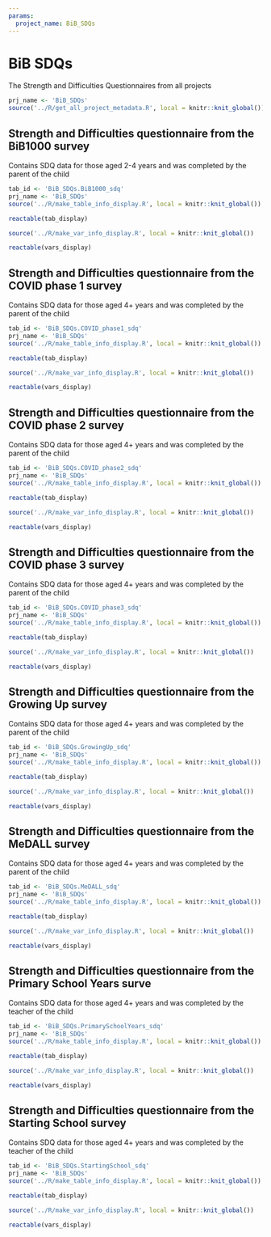 ```yaml
---
params:
  project_name: BiB_SDQs
---
```




# BiB SDQs {#BiB_SDQs}


The Strength and Difficulties Questionnaires from all projects



```r
prj_name <- 'BiB_SDQs'
source('../R/get_all_project_metadata.R', local = knitr::knit_global())
```
## Strength and Difficulties questionnaire from the BiB1000 survey {#BiB_SDQs.BiB1000_sdq}


Contains SDQ data for those aged 2-4 years and was completed by the parent of the child



```r
tab_id <- 'BiB_SDQs.BiB1000_sdq'
prj_name <- 'BiB_SDQs'
source('../R/make_table_info_display.R', local = knitr::knit_global())
```



```r
reactable(tab_display)
```



```r
source('../R/make_var_info_display.R', local = knitr::knit_global())
```



```r
reactable(vars_display)
```



## Strength and Difficulties questionnaire from the COVID phase 1 survey {#BiB_SDQs.COVID_phase1_sdq}


Contains SDQ data for those aged 4+  years and was completed by the parent of the child



```r
tab_id <- 'BiB_SDQs.COVID_phase1_sdq'
prj_name <- 'BiB_SDQs'
source('../R/make_table_info_display.R', local = knitr::knit_global())
```



```r
reactable(tab_display)
```



```r
source('../R/make_var_info_display.R', local = knitr::knit_global())
```



```r
reactable(vars_display)
```



## Strength and Difficulties questionnaire from the COVID phase 2 survey {#BiB_SDQs.COVID_phase2_sdq}


Contains SDQ data for those aged 4+  years and was completed by the parent of the child



```r
tab_id <- 'BiB_SDQs.COVID_phase2_sdq'
prj_name <- 'BiB_SDQs'
source('../R/make_table_info_display.R', local = knitr::knit_global())
```



```r
reactable(tab_display)
```



```r
source('../R/make_var_info_display.R', local = knitr::knit_global())
```



```r
reactable(vars_display)
```



## Strength and Difficulties questionnaire from the COVID phase 3 survey {#BiB_SDQs.COVID_phase3_sdq}


Contains SDQ data for those aged 4+  years and was completed by the parent of the child



```r
tab_id <- 'BiB_SDQs.COVID_phase3_sdq'
prj_name <- 'BiB_SDQs'
source('../R/make_table_info_display.R', local = knitr::knit_global())
```



```r
reactable(tab_display)
```



```r
source('../R/make_var_info_display.R', local = knitr::knit_global())
```



```r
reactable(vars_display)
```



## Strength and Difficulties questionnaire from the Growing Up survey {#BiB_SDQs.GrowingUp_sdq}


Contains SDQ data for those aged 4+  years and was completed by the parent of the child



```r
tab_id <- 'BiB_SDQs.GrowingUp_sdq'
prj_name <- 'BiB_SDQs'
source('../R/make_table_info_display.R', local = knitr::knit_global())
```



```r
reactable(tab_display)
```



```r
source('../R/make_var_info_display.R', local = knitr::knit_global())
```



```r
reactable(vars_display)
```



## Strength and Difficulties questionnaire from the MeDALL survey {#BiB_SDQs.MeDALL_sdq}


Contains SDQ data for those aged 4+  years and was completed by the parent of the child



```r
tab_id <- 'BiB_SDQs.MeDALL_sdq'
prj_name <- 'BiB_SDQs'
source('../R/make_table_info_display.R', local = knitr::knit_global())
```



```r
reactable(tab_display)
```



```r
source('../R/make_var_info_display.R', local = knitr::knit_global())
```



```r
reactable(vars_display)
```



## Strength and Difficulties questionnaire from the Primary School Years surve {#BiB_SDQs.PrimarySchoolYears_sdq}


Contains SDQ data for those aged 4+  years and was completed by the teacher of the child



```r
tab_id <- 'BiB_SDQs.PrimarySchoolYears_sdq'
prj_name <- 'BiB_SDQs'
source('../R/make_table_info_display.R', local = knitr::knit_global())
```



```r
reactable(tab_display)
```



```r
source('../R/make_var_info_display.R', local = knitr::knit_global())
```



```r
reactable(vars_display)
```



## Strength and Difficulties questionnaire from the Starting School survey {#BiB_SDQs.StartingSchool_sdq}


Contains SDQ data for those aged 4+  years and was completed by the teacher of the child



```r
tab_id <- 'BiB_SDQs.StartingSchool_sdq'
prj_name <- 'BiB_SDQs'
source('../R/make_table_info_display.R', local = knitr::knit_global())
```



```r
reactable(tab_display)
```



```r
source('../R/make_var_info_display.R', local = knitr::knit_global())
```



```r
reactable(vars_display)
```



